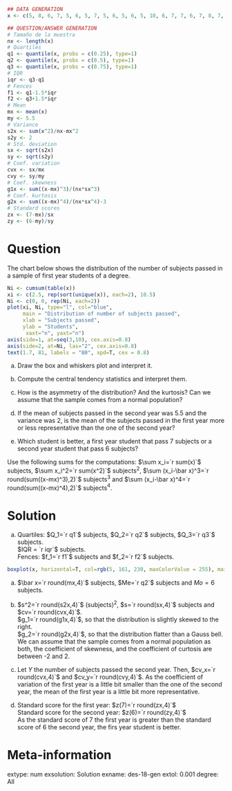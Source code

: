 
```r
## DATA GENERATION
x <- c(5, 8, 6, 7, 5, 6, 5, 7, 5, 6, 5, 6, 5, 10, 6, 7, 7, 6, 7, 8, 7, 5, 6, 5, 8, 6, 3, 4, 4, 7, 8, 5, 7, 5, 7, 7, 5, 8, 6, 6, 6, 7, 6, 3, 6, 4, 4, 6, 6, 8, 4, 7, 8, 4, 5, 10, 6, 3, 6, 6, 5, 7, 7, 7, 7, 3, 8, 8, 8, 5, 6, 4, 5, 7, 6, 5, 5, 5, 3, 6)

## QUESTION/ANSWER GENERATION
# Tamaño de la muestra
nx <- length(x)
# Quartiles
q1 <- quantile(x, probs = c(0.25), type=1)
q2 <- quantile(x, probs = c(0.5), type=1)
q3 <- quantile(x, probs = c(0.75), type=1)
# IQR
iqr <- q3-q1
# Fences
f1 <- q1-1.5*iqr
f2 <- q3+1.5*iqr
# Mean
mx <- mean(x)
my <- 5.5
# Variance
s2x <- sum(x^2)/nx-mx^2
s2y <- 2
# Std. deviation
sx <- sqrt(s2x)
sy <- sqrt(s2y)
# Coef. variation
cvx <- sx/mx
cvy <- sy/my
# Coef. skewness
g1x <- sum((x-mx)^3)/(nx*sx^3)
# Coef. kurtosis
g2x <- sum((x-mx)^4)/(nx*sx^4)-3
# Standard scores
zx <- (7-mx)/sx
zy <- (6-my)/sy
```

Question
========
The chart below shows the distribution of the number of subjects passed in a sample of first year students of a degree. 
```r
Ni <- cumsum(table(x))
xi <- c(2.5, rep(sort(unique(x)), each=2), 10.5)
Ni <- c(0, 0, rep(Ni, each=2))
plot(xi, Ni, type="l", col="blue",
     main = "Distribution of number of subjects passed",
     xlab = "Subjects passed",
     ylab = "Students",
      xaxt="n", yaxt="n")
axis(side=1, at=seq(3,10), cex.axis=0.8)
axis(side=2, at=Ni, las="2", cex.axis=0.8)
text(1.7, 81, labels = "80", xpd=T, cex = 0.8)
```


a. Draw the box and whiskers plot and interpret it.

a. Compute the central tendency statistics and interpret them.

a. How is the asymmetry of the distribution? And the kurtosis? Can we assume that the sample comes from a normal population?

a. If the mean of subjects passed in the second year was 5.5 and the variance was 2, is the mean of the subjects passed in the first year more or less representative than the one of the second year?

a. Which student is better, a first year student that pass 7 subjects or a second year student that pass 6 subjects? 


Use the following sums for the computations: $\sum x_i=`r sum(x)`$ subjects, $\sum x_i^2=`r sum(x^2)`$ subjects$^2$, $\sum (x_i-\bar x)^3=`r round(sum((x-mx)^3),2)`$ subjects$^3$ and $\sum (x_i-\bar x)^4=`r round(sum((x-mx)^4),2)`$ subjects$^4$.

Solution
========

a. Quartiles: $Q_1=`r q1`$ subjects, $Q_2=`r q2`$ subjects, $Q_3=`r q3`$ subjects.  
$IQR = `r iqr`$ subjects.  
Fences: $f_1=`r f1`$ subjects and $f_2=`r f2`$ subjects.
```r
boxplot(x, horizontal=T, col=rgb(5, 161, 230, maxColorValue = 255), main="Box plot of passed subjects\nby first year students of a degree", xlab="Subjects")
```

a. $\bar x=`r round(mx,4)`$ subjects, $Me=`r q2`$ subjects and $Mo=6$ subjects.

a. $s^2=`r round(s2x,4)`$ (subjects)$^2$, $s=`r round(sx,4)`$ subjects and $cv=`r round(cvx,4)`$.  
$g_1=`r round(g1x,4)`$, so that the distribution is slightly skewed to the right.  
$g_2=`r round(g2x,4)`$, so that the distribution flatter than a Gauss bell.  
We can assume that the sample comes from a normal population as both, the coefficient of skewness, and the coefficient of curtosis are between -2 and 2.

a. Let $Y$ the number of subjects passed the second year. Then, $cv_x=`r round(cvx,4)`$ and $cv_y=`r round(cvy,4)`$. As the coefficient of variation of the first year is a little bit smaller than the one of the second year, the mean of the first year is a little bit more representative.

a. Standard score for the first year: $z(7)=`r round(zx,4)`$  
Standard score for the second year: $z(6)=`r round(zy,4)`$  
As the standard score of $7$ the first year is greater than the standard score of $6$ the second year, the firs year student is better. 

Meta-information 
================
extype: num
exsolution: Solution
exname: des-18-gen
extol: 0.001
degree: All
 
